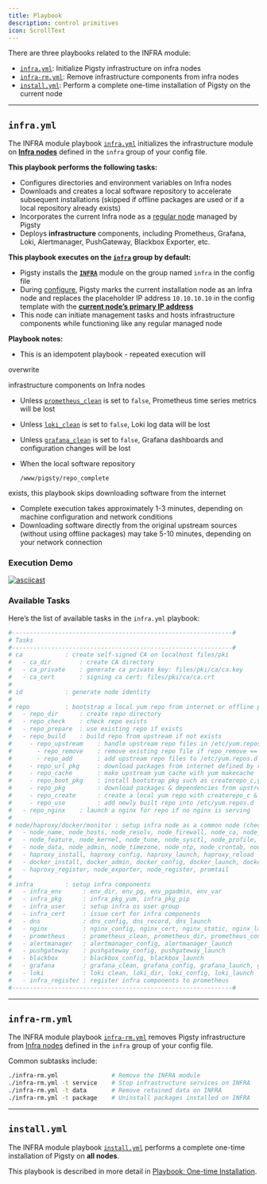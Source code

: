 ```yaml
---
title: Playbook
description: control primitives
icon: ScrollText
---
```


There are three playbooks related to the INFRA module:

- [`infra.yml`](/docs/infra/playbook/#infrayml): Initialize Pigsty infrastructure on infra nodes
- [`infra-rm.yml`](/docs/infra/playbook/#infra-rmyml): Remove infrastructure components from infra nodes
- [`install.yml`](/docs/infra/playbook/#installyml): Perform a complete one-time installation of Pigsty on the current node

------

## `infra.yml`

The INFRA module playbook [`infra.yml`](https://github.com/pgsty/pigsty/blob/main/infra.yml) initializes the infrastructure module on [**Infra nodes**](/docs/node/concept/#infra-nodes) defined in the `infra` group of your config file.

**This playbook performs the following tasks:**

- Configures directories and environment variables on Infra nodes
- Downloads and creates a local software repository to accelerate subsequent installations (skipped if offline packages are used or if a local repository already exists)
- Incorporates the current Infra node as a [regular node](/docs/node/concept/#regular-nodes) managed by Pigsty
- Deploys **infrastructure** components, including Prometheus, Grafana, Loki, Alertmanager, PushGateway, Blackbox Exporter, etc.

**This playbook executes on the [`infra`](/docs/node/concept/#infra-nodes) group by default:**

- Pigsty installs the [**`INFRA`**](/docs/infra/) module on the group named `infra` in the config file
- During [configure](/docs/config/configure), Pigsty marks the current installation node as an Infra node and replaces the placeholder IP address `10.10.10.10` in the config template with the [**current node’s primary IP address**](/docs/prepare/#network-preparation)
- This node can initiate management tasks and hosts infrastructure components while functioning like any regular managed node

**Playbook notes:**

- This is an idempotent playbook - repeated execution will



overwrite



infrastructure components on Infra nodes

- Unless [`prometheus_clean`](/docs/infra/param#prometheus_clean) is set to `false`, Prometheus time series metrics will be lost
- Unless [`loki_clean`](/docs/infra/param#loki_clean) is set to `false`, Loki log data will be lost
- Unless [`grafana_clean`](/docs/infra/param#grafana_clean) is set to `false`, Grafana dashboards and configuration changes will be lost

- When the local software repository



  ```
  /www/pigsty/repo_complete
  ```



exists, this playbook skips downloading software from the internet

- Complete execution takes approximately 1-3 minutes, depending on machine configuration and network conditions
- Downloading software directly from the original upstream sources (without using offline packages) may take 5-10 minutes, depending on your network connection

### Execution Demo

[![asciicast](https://asciinema.org/a/566412.svg)](https://asciinema.org/a/566412)

### Available Tasks

Here’s the list of available tasks in the `infra.yml` playbook:

```yaml
#--------------------------------------------------------------#
# Tasks
#--------------------------------------------------------------#
# ca            : create self-signed CA on localhost files/pki
#   - ca_dir        : create CA directory
#   - ca_private    : generate ca private key: files/pki/ca/ca.key
#   - ca_cert       : signing ca cert: files/pki/ca/ca.crt
#
# id            : generate node identity
#
# repo          : bootstrap a local yum repo from internet or offline packages
#   - repo_dir      : create repo directory
#   - repo_check    : check repo exists
#   - repo_prepare  : use existing repo if exists
#   - repo_build    : build repo from upstream if not exists
#     - repo_upstream    : handle upstream repo files in /etc/yum.repos.d
#       - repo_remove    : remove existing repo file if repo_remove == true
#       - repo_add       : add upstream repo files to /etc/yum.repos.d
#     - repo_url_pkg     : download packages from internet defined by repo_url_packages
#     - repo_cache       : make upstream yum cache with yum makecache
#     - repo_boot_pkg    : install bootstrap pkg such as createrepo_c,yum-utils,...
#     - repo_pkg         : download packages & dependencies from upstream repo
#     - repo_create      : create a local yum repo with createrepo_c & modifyrepo_c
#     - repo_use         : add newly built repo into /etc/yum.repos.d
#   - repo_nginx    : launch a nginx for repo if no nginx is serving
#
# node/haproxy/docker/monitor : setup infra node as a common node (check node.yml)
#   - node_name, node_hosts, node_resolv, node_firewall, node_ca, node_repo, node_pkg
#   - node_feature, node_kernel, node_tune, node_sysctl, node_profile, node_ulimit
#   - node_data, node_admin, node_timezone, node_ntp, node_crontab, node_vip
#   - haproxy_install, haproxy_config, haproxy_launch, haproxy_reload
#   - docker_install, docker_admin, docker_config, docker_launch, docker_image
#   - haproxy_register, node_exporter, node_register, promtail
#
# infra         : setup infra components
#   - infra_env      : env_dir, env_pg, env_pgadmin, env_var
#   - infra_pkg      : infra_pkg_yum, infra_pkg_pip
#   - infra_user     : setup infra os user group
#   - infra_cert     : issue cert for infra components
#   - dns            : dns_config, dns_record, dns_launch
#   - nginx          : nginx_config, nginx_cert, nginx_static, nginx_launch, nginx_certbot, nginx_reload, nginx_exporter
#   - prometheus     : prometheus_clean, prometheus_dir, prometheus_config, prometheus_launch, prometheus_reload
#   - alertmanager   : alertmanager_config, alertmanager_launch
#   - pushgateway    : pushgateway_config, pushgateway_launch
#   - blackbox       : blackbox_config, blackbox_launch
#   - grafana        : grafana_clean, grafana_config, grafana_launch, grafana_provision
#   - loki           : loki clean, loki_dir, loki_config, loki_launch
#   - infra_register : register infra components to prometheus
#--------------------------------------------------------------#
```

------

## `infra-rm.yml`

The INFRA module playbook [`infra-rm.yml`](https://github.com/pgsty/pigsty/blob/main/infra-rm.yml) removes Pigsty infrastructure from [Infra nodes](/docs/node/#infra-nodes) defined in the `infra` group of your config file.

Common subtasks include:

```bash
./infra-rm.yml               # Remove the INFRA module
./infra-rm.yml -t service    # Stop infrastructure services on INFRA
./infra-rm.yml -t data       # Remove retained data on INFRA
./infra-rm.yml -t package    # Uninstall packages installed on INFRA
```

------

## `install.yml`

The INFRA module playbook [`install.yml`](https://github.com/pgsty/pigsty/blob/main/install.yml) performs a complete one-time installation of Pigsty on **all nodes**.

This playbook is described in more detail in [Playbook: One-time Installation](/docs/admin/playbook#deployment).